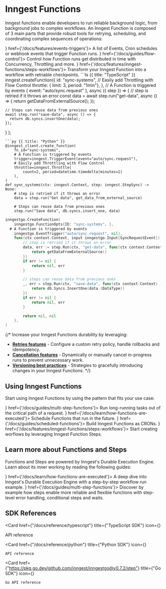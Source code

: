 
# Inngest Functions

Inngest functions enable developers to run reliable background logic, from background jobs to complex workflows.
An Inngest Function is composed of 3 main parts that provide robust tools for retrying, scheduling, and coordinating complex sequences of operations:

<CardGroup cols={3}>
  <Card title="Triggers" icon={<EventIcon fill={'primary'} />} href={'/docs/features/events-triggers'}>
    A list of Events, Cron schedules or webhook events that trigger Function runs.
  </Card>
  <Card title="Flow Control" icon={<IconPriority size={24}  fill={'primary'} />} href={'/docs/guides/flow-control'}>
    Control how Function runs get distributed in time with Concurrency, Throttling and more.
  </Card>
  <Card title="Steps" icon={<StepsIcon fill={'primary'} />} href={'/docs/features/inngest-functions/steps-workflows'}>
    Transform your Inngest Function into a workflow with retriable checkpoints.
  </Card>
</CardGroup>

<CodeGroup>
```ts {{ title: "TypeScript" }}
inngest.createFunction({
    id: "sync-systems",
    // Easily add Throttling with Flow Control
    throttle: { limit: 3, period: "1min"},
  },
  // A Function is triggered by events
  { event: "auto/sync.request" },
  async ({ step }) => {
    // step is retried if it throws an error
    const data = await step.run("get-data", async () => {
      return getDataFromExternalSource();
    });

    // Steps can reuse data from previous ones
    await step.run("save-data", async () => {
      return db.syncs.insertOne(data);
    });
  }
);
```
```py {{ title: "Python" }}
@inngest_client.create_function(
    fn_id="sync-systems",
    # A Function is triggered by events
    trigger=inngest.TriggerEvent(event="auto/sync.request"),
    # Easily add Throttling with Flow Control
    throttle=inngest.Throttle(
        count=2, period=datetime.timedelta(minutes=1)
    ),
)
def sync_systems(ctx: inngest.Context, step: inngest.StepSync) -> None:
    # step is retried if it throws an error
    data = step.run("Get data", get_data_from_external_source)

    # Steps can reuse data from previous ones
    step.run("Save data", db.syncs.insert_one, data)
```
```go {{ title: "Go" }}
inngestgo.CreateFunction(
	inngestgo.FunctionOpts{ID: "sync-systems", },
  # A Function is triggered by events
	inngestgo.EventTrigger("auto/sync.request", nil),
	func(ctx context.Context, input inngestgo.Input[SyncRequestEvent]) (any, error) {
		// step is retried if it throws an error
		data, err := step.Run(ctx, "get-data", func(ctx context.Context) (any, error) {
			return getDataFromExternalSource()
		})
		if err != nil {
			return nil, err
		}

		// steps can reuse data from previous ones
		_, err = step.Run(ctx, "save-data", func(ctx context.Context) (any, error) {
			return db.Syncs.InsertOne(data.(DataType))
		})
		if err != nil {
			return nil, err
		}

		return nil, nil
	},
)
```
</CodeGroup>


{/* 
Increase your Inngest Functions durability by leveraging:

- **[Retries features](/docs/guides/error-handling)** - Configure a custom retry policy, handle rollbacks and idempotency.
- **[Cancellation features](/docs/features/inngest-functions/cancellation)** - Dynamically or manually cancel in-progress runs to prevent unnecessary work.
- **[Versioning best practices](/docs/learn/versioning)** - Strategies to gracefully introducing changes in your Inngest Functions.
 */}

## Using Inngest Functions

Start using Inngest Functions by using the pattern that fits your use case:

<CardGroup cols={2}>
  <Card title="Background jobs" icon={<StepsIcon fill={'primary'} />} href={'/docs/guides/multi-step-functions'}>
    Run long-running tasks  out of the critical path of a request.
  </Card>
  <Card title="Delayed Functions" icon={<RunsIcon />} href={'/docs/learn/how-functions-are-executed'}>
    Schedule Functions that run in the future.
  </Card>
  <Card title="Cron Functions" icon={<RunsIcon />} href={'/docs/guides/scheduled-functions'}>
    Build Inngest Functions as CRONs.
  </Card>
  <Card title="Workflows" icon={<RunsIcon />} href={'/docs/features/inngest-functions/steps-workflows'}>
    Start creating worflows by leveraging Inngest Function Steps.
  </Card>
</CardGroup>


## Learn more about Functions and Steps

Functions and Steps are powered by Inngest's Durable Execution Engine. Learn about its inner working by reading the following guides:

<CardGroup cols={1}>
  <Card title="How Functions are executed" icon={<RunsIcon />} href={'/docs/learn/how-functions-are-executed'}>
    A deep dive into Inngest's Durable Execution Engine with a step-by-step workflow run example.
  </Card>
  <Card title="Thinking in Steps" icon={<StepsIcon fill={'primary'} />} href={'/docs/guides/multi-step-functions'}>
    Discover by example how steps enable more reliable and flexible functions with step-level error handling, conditional steps and waits.
  </Card>
</CardGroup>


## SDK References


<CardGroup cols={3}>

  <Card 
    href={"/docs/reference/typescript"}
    title={"TypeScript SDK"}
    icon={<TypeScriptIcon size={7} />}
  >
  API reference
  </Card>

  <Card 
    href={"/docs/reference/python"}
    title={"Python SDK"}
    icon={<PythonIcon size={7} />}
  >
    API reference
  </Card>


  <Card 
    href={"https://pkg.go.dev/github.com/inngest/inngestgo@v0.7.2/step"}
    title={"Go SDK"}
    icon={<GoIcon size={7} />}
  >
    Go API reference
  </Card>

</CardGroup>